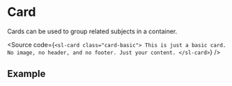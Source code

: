 


<Meta of={CardStories} />

# Card

Cards can be used to group related subjects in a container.

<Source code={`
<sl-card class="card-basic">
  This is just a basic card. No image, no header, and no footer. Just your content.
</sl-card>
`} />

## Example

<Primary />
<Controls />